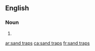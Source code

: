 ==English==

===Noun===
{{head|en|plural}}

# {{plural of|sand trap|lang=en}}

[[ar:sand traps]]
[[ca:sand traps]]
[[fr:sand traps]]
